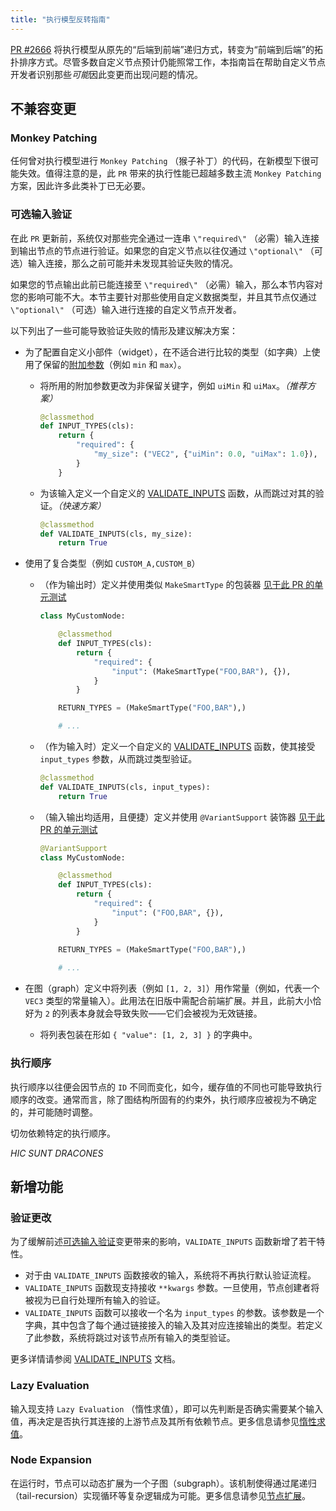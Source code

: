 ```yaml
---
title: "执行模型反转指南"
---
```


[PR #2666](https://github.com/comfyanonymous/ComfyUI/pull/2666) 将执行模型从原先的“后端到前端”递归方式，转变为“前端到后端”的拓扑排序方式。尽管多数自定义节点预计仍能照常工作，本指南旨在帮助自定义节点开发者识别那些*可能*因此变更而出现问题的情况。

## 不兼容变更
### Monkey Patching

任何曾对执行模型进行 `Monkey Patching` （猴子补丁）的代码，在新模型下很可能失效。值得注意的是，此 `PR` 带来的执行性能已超越多数主流 `Monkey Patching` 方案，因此许多此类补丁已无必要。

### 可选输入验证

在此 `PR` 更新前，系统仅对那些完全通过一连串 `\"required\"` （必需）输入连接到输出节点的节点进行验证。如果您的自定义节点以往仅通过 `\"optional\"` （可选）输入连接，那么之前可能并未发现其验证失败的情况。

<Tip>如果您的节点输出此前已能连接至 `\"required\"` （必需）输入，那么本节内容对您的影响可能不大。本节主要针对那些使用自定义数据类型，并且其节点仅通过 `\"optional\"` （可选）输入进行连接的自定义节点开发者。</Tip>

以下列出了一些可能导致验证失败的情形及建议解决方案：

- 为了配置自定义小部件（widget），在不适合进行比较的类型（如字典）上使用了保留的[附加参数](/zh-CN/custom-nodes/backend/datatypes#附加参数)（例如 `min` 和 `max`）。
    - 将所用的附加参数更改为非保留关键字，例如 `uiMin` 和 `uiMax`。*（推荐方案）*
        ```python
        @classmethod
        def INPUT_TYPES(cls):
            return {
                "required": {
                    "my_size": ("VEC2", {"uiMin": 0.0, "uiMax": 1.0}),
                }
            }
        ```

    - 为该输入定义一个自定义的 [VALIDATE_INPUTS](/zh-CN/custom-nodes/backend/server_overview#validate-inputs) 函数，从而跳过对其的验证。*（快速方案）*
        ```python
        @classmethod
        def VALIDATE_INPUTS(cls, my_size):
            return True
        ```

- 使用了复合类型（例如 `CUSTOM_A,CUSTOM_B`）
    - （作为输出时）定义并使用类似 `MakeSmartType` 的包装器 [见于此 PR 的单元测试](https://github.com/comfyanonymous/ComfyUI/pull/2666/files#diff-714643f1fdb6f8798c45f77ab10d212ca7f41dd71bbe55069f1f9f146a8f0cb9R2)
        ```python
        class MyCustomNode:

            @classmethod
            def INPUT_TYPES(cls):
                return {
                    "required": {
                        "input": (MakeSmartType("FOO,BAR"), {}),
                    }
                }

            RETURN_TYPES = (MakeSmartType("FOO,BAR"),)

            # ...
        ```
    - （作为输入时）定义一个自定义的 [VALIDATE_INPUTS](/zh-CN/custom-nodes/backend/server_overview#validate-inputs) 函数，使其接受 `input_types` 参数，从而跳过类型验证。
        ```python
        @classmethod
        def VALIDATE_INPUTS(cls, input_types):
            return True
        ```
    - （输入输出均适用，且便捷）定义并使用 `@VariantSupport` 装饰器 [见于此 PR 的单元测试](https://github.com/comfyanonymous/ComfyUI/pull/2666/files#diff-714643f1fdb6f8798c45f77ab10d212ca7f41dd71bbe55069f1f9f146a8f0cb9R15)
        ```python
        @VariantSupport
        class MyCustomNode:

            @classmethod
            def INPUT_TYPES(cls):
                return {
                    "required": {
                        "input": ("FOO,BAR", {}),
                    }
                }
            
            RETURN_TYPES = (MakeSmartType("FOO,BAR"),)

            # ...
        ```

- 在图（graph）定义中将列表（例如 `[1, 2, 3]`）用作常量（例如，代表一个 `VEC3` 类型的常量输入）。此用法在旧版中需配合前端扩展。并且，此前大小恰好为 `2` 的列表本身就会导致失败——它们会被视为无效链接。
    - 将列表包装在形如 `{ "value": [1, 2, 3] }` 的字典中。

### 执行顺序

执行顺序以往便会因节点的 `ID` 不同而变化，如今，缓存值的不同也可能导致执行顺序的改变。通常而言，除了图结构所固有的约束外，执行顺序应被视为不确定的，并可能随时调整。

切勿依赖特定的执行顺序。

*HIC SUNT DRACONES*

## 新增功能

### 验证更改

为了缓解前述[可选输入验证](#可选输入验证)变更带来的影响，`VALIDATE_INPUTS` 函数新增了若干特性。

- 对于由 `VALIDATE_INPUTS` 函数接收的输入，系统将不再执行默认验证流程。
- `VALIDATE_INPUTS` 函数现支持接收 `**kwargs` 参数。一旦使用，节点创建者将被视为已自行处理所有输入的验证。
- `VALIDATE_INPUTS` 函数可以接收一个名为 `input_types` 的参数。该参数是一个字典，其中包含了每个通过链接接入的输入及其对应连接输出的类型。若定义了此参数，系统将跳过对该节点所有输入的类型验证。

更多详情请参阅 [VALIDATE_INPUTS](/zh-CN/custom-nodes/backend/server_overview#validate-inputs) 文档。

### Lazy Evaluation

输入现支持 `Lazy Evaluation` （惰性求值），即可以先判断是否确实需要某个输入值，再决定是否执行其连接的上游节点及其所有依赖节点。更多信息请参见[惰性求值](/zh-CN/custom-nodes/backend/lazy_evaluation)。

### Node Expansion

在运行时，节点可以动态扩展为一个子图（subgraph）。该机制使得通过尾递归（tail-recursion）实现循环等复杂逻辑成为可能。更多信息请参见[节点扩展](/zh-CN/custom-nodes/backend/expansion)。
